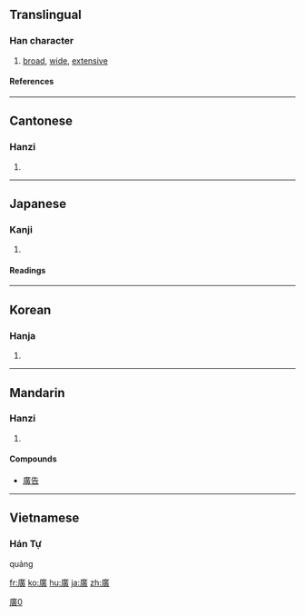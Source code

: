 {{see|広|广}}
==Translingual==

===Han character===
{{Han char|rn=53|rad=广|as=12|sn=15|four=0028<sub>6</sub>|canj=戈廿中金 (ITLC)}}

# [[broad]], [[wide]], [[extensive]]

====References====
{{Han ref|kx=0351.030|dkj=09493|dj=0663.010|hdz=20897.040|uh=5EE3|ud=24291|bh=BC73|bd=48243}}

----

==Cantonese==

===Hanzi===
{{yue-hanzi|jyut=|y=gwong2}}

# {{defn|Cantonese}}

----

==Japanese==

===Kanji===
{{ja-kanji|grade=|rs=广12}}

# {{defn|Japanese}}

====Readings====
{{ja-readings|on=[[こう]] (kō)|kun=[[ひろい]] (hiroi), [[ひろば]] (hiroba), [[ひろめる]] (hiromeru)}}

----

==Korean==

===Hanja===
{{ko-hanja|hangeul=광|eumhun=넓을|rv=gwang|mr=kwang}}

# {{defn|Korean}}

----

==Mandarin==

===Hanzi===
{{cmn-hanzi|sim=广|pin=[[guǎng]] ([[guang3]])|wg=kuang<sup>3</sup>}}

# {{defn|Mandarin}}

====Compounds====
*[[廣告]]

----

==Vietnamese==

===Hán Tự===
{{rfc-header|Hán Tự}}
quảng

[[Category:CJKV characters simplified differently in Japan and China|廣0]]

[[fr:廣]]
[[ko:廣]]
[[hu:廣]]
[[ja:廣]]
[[zh:廣]]